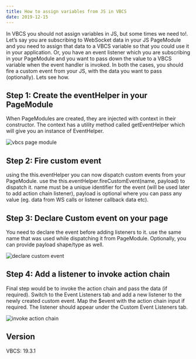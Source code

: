 ```yaml
---
title: How to assign variables from JS in VBCS
date: 2019-12-15
---
```


In VBCS you should not assign variables in JS, but some times we need to!. Let’s say you are subscribing to WebSocket data in your JS PageModule and you need to assign that data to a VBCS variable so that you could use it in your application. Or, you have an event listener which you are subscribing in your PageModule and you want to pass down the value to a VBCS variable when the event handler is invoked. In both the cases, you should fire a custom event from your JS, with the data you want to pass (optionally). Lets see how.

## Step 1: Create the eventHelper in your PageModule

When PageModules are created, they are injected with context in their constructor. The context has a utility method called getEventHelper which will give you an instance of EventHelper.

![vbcs page module](../../assets/posts/vbcs/1.png)
## Step 2: Fire custom event

using the this.eventHelper you can now dispatch custom events from your PageModule. use the this.eventHelper.fireCustomEvent(name, payload) to dispatch it. name must be a unique identifier for the event (will be used later to add action chain listener), payload is optional where you can pass any value (eg. data from WS calls or listener callback data etc).

## Step 3: Declare Custom event on your page

You need to declare the event before adding listeners to it. use the same name that was used while dispatching it from PageModule. Optionally, you can provide payload shape/type as well.

![declare custom event](../../assets/posts/vbcs/3.png)

## Step 4: Add a listener to invoke action chain

Final step would be to invoke the action chain and pass the data (if required). Switch to the Event Listeners tab and add a new listener to the newly created custom event. Map the $event with the action chain input if required. The listener should appear under the Custom Event Listeners tab.

![invoke action chain](../../assets/posts/vbcs/4.png)

## Version
VBCS: 19.3.1